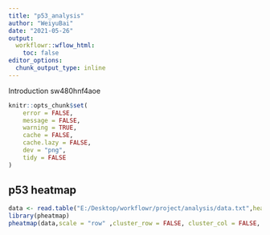---
title: "p53_analysis"
author: "WeiyuBai"
date: "2021-05-26"
output:
  workflowr::wflow_html:
    toc: false
editor_options:
  chunk_output_type: inline
---
Introduction
sw480hnf4aoe

```{r setup, echo=FALSE, results="hide"}
knitr::opts_chunk$set(
	error = FALSE,
	message = FALSE,
	warning = TRUE,
	cache = FALSE,
	cache.lazy = FALSE,
	dev = "png",
	tidy = FALSE
)
```
## p53 heatmap 
```{r fig.height=8, fig.width=4}
data <- read.table("E:/Desktop/workflowr/project/analysis/data.txt",header = T ,sep = "\t",row.names = 1)
library(pheatmap)
pheatmap(data,scale = "row" ,cluster_row = FALSE, cluster_col = FALSE, main = "heatmap")#scale = "row"

 
```